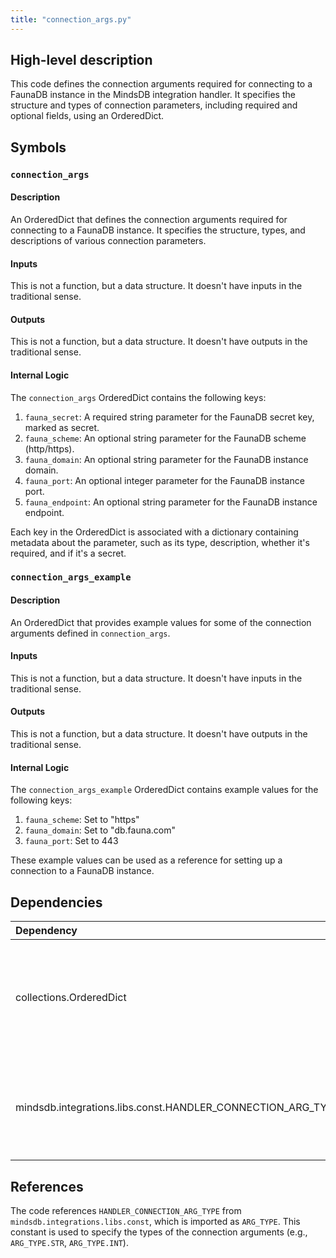 ```yaml
---
title: "connection_args.py"
---
```


## High-level description
This code defines the connection arguments required for connecting to a FaunaDB instance in the MindsDB integration handler. It specifies the structure and types of connection parameters, including required and optional fields, using an OrderedDict.

## Symbols

### `connection_args`
#### Description
An OrderedDict that defines the connection arguments required for connecting to a FaunaDB instance. It specifies the structure, types, and descriptions of various connection parameters.

#### Inputs
This is not a function, but a data structure. It doesn't have inputs in the traditional sense.

#### Outputs
This is not a function, but a data structure. It doesn't have outputs in the traditional sense.

#### Internal Logic
The `connection_args` OrderedDict contains the following keys:

1. `fauna_secret`: A required string parameter for the FaunaDB secret key, marked as secret.
2. `fauna_scheme`: An optional string parameter for the FaunaDB scheme (http/https).
3. `fauna_domain`: An optional string parameter for the FaunaDB instance domain.
4. `fauna_port`: An optional integer parameter for the FaunaDB instance port.
5. `fauna_endpoint`: An optional string parameter for the FaunaDB instance endpoint.

Each key in the OrderedDict is associated with a dictionary containing metadata about the parameter, such as its type, description, whether it's required, and if it's a secret.

### `connection_args_example`
#### Description
An OrderedDict that provides example values for some of the connection arguments defined in `connection_args`.

#### Inputs
This is not a function, but a data structure. It doesn't have inputs in the traditional sense.

#### Outputs
This is not a function, but a data structure. It doesn't have outputs in the traditional sense.

#### Internal Logic
The `connection_args_example` OrderedDict contains example values for the following keys:

1. `fauna_scheme`: Set to "https"
2. `fauna_domain`: Set to "db.fauna.com"
3. `fauna_port`: Set to 443

These example values can be used as a reference for setting up a connection to a FaunaDB instance.

## Dependencies
| Dependency | Purpose |
|:-----------|:--------|
| collections.OrderedDict | Used to create ordered dictionaries for storing connection arguments and examples |
| mindsdb.integrations.libs.const.HANDLER_CONNECTION_ARG_TYPE | Imported as ARG_TYPE, used to specify the types of connection arguments |

## References
The code references `HANDLER_CONNECTION_ARG_TYPE` from `mindsdb.integrations.libs.const`, which is imported as `ARG_TYPE`. This constant is used to specify the types of the connection arguments (e.g., `ARG_TYPE.STR`, `ARG_TYPE.INT`).